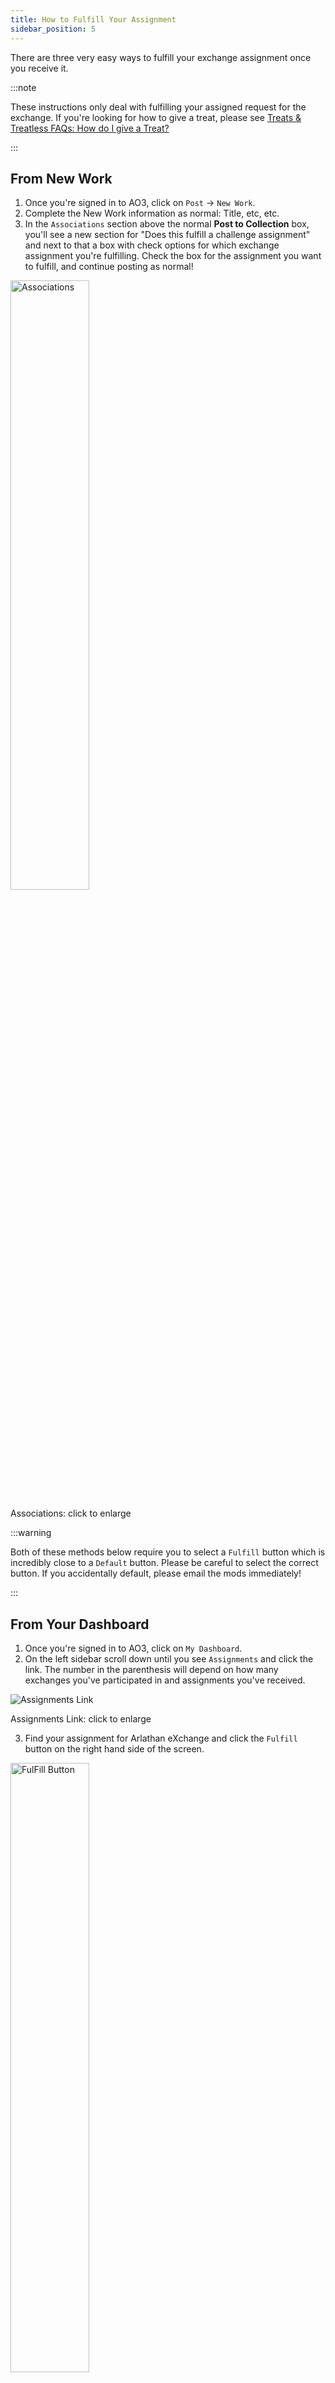 ```yaml
---
title: How to Fulfill Your Assignment
sidebar_position: 5
---
```


There are three very easy ways to fulfill your exchange assignment once you
receive it.

:::note

These instructions only deal with fulfilling your assigned request for the
exchange. If you're looking for how to give a treat, please see
[Treats & Treatless FAQs: How do I give a Treat?](/docs/treats#give)

:::

## From New Work

1. Once you're signed in to AO3, click on `Post` -> `New Work`.
2. Complete the New Work information as normal: Title, etc, etc.
3. In the `Associations` section above the normal **Post to Collection** box,
   you'll see a new section for "Does this fulfill a challenge assignment" and
   next to that a box with check options for which exchange assignment you're
   fulfilling. Check the box for the assignment you want to fulfill, and
   continue posting as normal!

<img
  src="/img/tutorial/associations.png"
  width="50%"
  className="center"
  alt="Associations"
/>
<p class="label">Associations: click to enlarge</p>

:::warning

Both of these methods below require you to select a `Fulfill` button which is
incredibly close to a `Default` button. Please be careful to select the correct
button. If you accidentally default, please email the mods immediately!

:::

## From Your Dashboard

1. Once you're signed in to AO3, click on `My Dashboard`.
2. On the left sidebar scroll down until you see `Assignments` and click the
   link. The number in the parenthesis will depend on how many exchanges you've
   participated in and assignments you've received.

<img
  src="/img/tutorial/assignments.png"
  className="center"
  alt="Assignments Link"
/>
<p class="label">Assignments Link: click to enlarge</p>

3. Find your assignment for Arlathan eXchange and click the `Fulfill` button on
   the right hand side of the screen.

<img
  src="/img/tutorial/fulfillfromdash.png"
  width="50%"
  className="center"
  alt="FulFill Button"
/>
<p class="label">Fulfill Button: click to enlarge</p>

4. This will automatically start a new work which will fulfill your assignment!

## From the Exchange Page

1. Once you're signed in to AO3, make your way to this year's AO3 profile for
   the exchange.
2. On the left sidebar scroll down until you see `My Assignment` and click the
   link.

<img
  src="/img/tutorial/myassignment.png"
  className="center"
  alt="My Assignment Link"
/>
<p class="label">My Assignment Link: click to enlarge</p>

3. You'll see your recipient's requests, and on the right hand side a button to
   `Default` and `Fulfill`. Click the `Fulfill` button.

<img
  src="/img/tutorial/fulfillfromexchange.png"
  width="50%"
  className="center"
  alt="FulFill Button"
/>
<p class="label">Fulfill Button: click to enlarge</p>

4. This will automatically start a new work which will fulfill your assignment!

## Troubleshooting

### Help! I accidentally defaulted.

Please contact a moderator immediately via email or our exchange Discord.

### I need to edit and I can't find my work.

Your works for exchanges can be found before reveals in a couple of ways:

- From `My Dashboard` on the left-hand sidebar click on `Statistics`.
- From `My Works` on the top right click the `Works in Collections` button.
- From `My Dashboard` go to `Assignments` on the left-hand sidebar and then
  click on the title for your assignment for this exchange.
